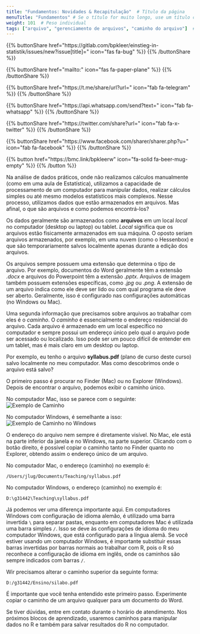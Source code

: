 ```yaml
---
title: "Fundamentos: Novidades & Recapitulação"  # Título da página
menuTitle: "Fundamentos" # Se o título for muito longo, use um título curto aqui
weight: 101  # Peso individual
tags: ["arquivo", "gerenciamento de arquivos", "caminho do arquivo"]  # Insira tags aqui; Abreviação do que acontece na página
---
```


{{% buttonShare href=\"https\:\/\/gitlab.com\/bpkleer\/einstieg-in-statistik\/issues\/new?issue[title]=\" icon=\"fas fa-bug\" %}} {{% /buttonShare %}} 

{{% buttonShare href=\"mailto\:\" icon=\"fas fa-paper-plane\" %}} {{% /buttonShare %}}

{{% buttonShare href=\"https\:\/\/t.me\/share\/url?url=\" icon=\"fab fa-telegram\" %}} {{% /buttonShare %}}

{{% buttonShare href=\"https\:\/\/api.whatsapp.com\/send?text=\" icon=\"fab fa-whatsapp\" %}} {{% /buttonShare %}}

{{% buttonShare href=\"https\:\/\/twitter.com\/share?url=\" icon=\"fab fa-x-twitter\" %}} {{% /buttonShare %}}

{{% buttonShare href=\"https\:\/\/www.facebook.com\/sharer\/sharer.php?u=\" icon=\"fab fa-facebook\" %}} {{% /buttonShare %}}

{{% button href=\"https\:\/\/bmc.link\/bpkleerw\" icon=\"fa-solid fa-beer-mug-empty\" %}} {{% /button %}}

Na análise de dados práticos, onde não realizamos cálculos manualmente (como em uma aula de Estatística), utilizamos a capacidade de processamento de um computador para manipular dados, realizar cálculos simples ou até mesmo modelos estatísticos mais complexos. Nesse processo, utilizamos dados que estão armazenados em arquivos. Mas afinal, o que são arquivos e como podemos encontrá-los?

Os dados geralmente são armazenados como **arquivos** em um local *local* no computador (desktop ou laptop) ou tablet. *Local* significa que os arquivos estão fisicamente armazenados em sua máquina. O oposto seriam arquivos armazenados, por exemplo, em uma nuvem (como o Hessenbox) e que são temporariamente salvos localmente apenas durante a edição dos arquivos.

Os arquivos sempre possuem uma extensão que determina o tipo de arquivo. Por exemplo, documentos do Word geralmente têm a extensão *.docx* e arquivos do Powerpoint têm a extensão *.pptx*. Arquivos de imagem também possuem extensões específicas, como *.jpg* ou *.png*. A extensão de um arquivo indica como ele deve ser lido ou com qual programa ele deve ser aberto. Geralmente, isso é configurado nas configurações automáticas (no Windows ou Mac).

Uma segunda informação que precisamos sobre arquivos ao trabalhar com eles é o *caminho*. O *caminho* é essencialmente o endereço residencial do arquivo. Cada arquivo é armazenado em um local específico no computador e sempre possui um endereço único pelo qual o arquivo pode ser acessado ou localizado. Isso pode ser um pouco difícil de entender em um tablet, mas é mais claro em um desktop ou laptop.

Por exemplo, eu tenho o arquivo **syllabus.pdf** (plano de curso deste curso) salvo localmente no meu computador. Mas como descobrimos onde o arquivo está salvo?

O primeiro passo é procurar no Finder (Mac) ou no Explorer (Windows). Depois de encontrar o arquivo, podemos exibir o caminho único.

No computador Mac, isso se parece com o seguinte:
![Exemplo de Caminho](../img/path.png)

No computador Windows, é semelhante a isso:
![Exemplo de Caminho no Windows](../img/path-win.png)

O endereço do arquivo nem sempre é diretamente visível. No Mac, ele está na parte inferior da janela e no Windows, na parte superior. Clicando com o botão direito, é possível copiar o caminho tanto no Finder quanto no Explorer, obtendo assim o endereço único de um arquivo.

No computador Mac, o endereço (caminho) no exemplo é:
```
/Users/jlug/Documents/Teaching/syllabus.pdf
```

No computador Windows, o endereço (caminho) no exemplo é:
```
D:\g31442\Teaching\syllabus.pdf
```

Já podemos ver uma diferença importante aqui. Em computadores Windows com configuração de idioma alemão, é utilizado uma barra invertida `\` para separar pastas, enquanto em computadores Mac é utilizada uma barra simples `/`. Isso se deve às configurações de idioma do meu computador Windows, que está configurado para a língua alemã. Se você estiver usando um computador Windows, é importante substituir essas barras invertidas por barras normais ao trabalhar com R, pois o R só reconhece a configuração de idioma em inglês, onde os caminhos são sempre indicados com barras `/`.

Wir precisamos alterar o caminho superior da seguinte forma:
```
D:/g31442/Ensino/silabo.pdf
```

É importante que você tenha entendido este primeiro passo. Experimente copiar o caminho de um arquivo qualquer para um documento do Word.

Se tiver dúvidas, entre em contato durante o horário de atendimento. Nos próximos blocos de aprendizado, usaremos caminhos para manipular dados no R e também para salvar resultados do R no computador.
